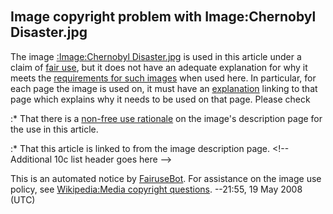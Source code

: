 <article id="14047640" title=Talk:List of Chernobyl-related articles>
	<talkpage id="14047640" title="Talk:List of Chernobyl-related articles">
{{WikiProjectBannerShell|1=
{{WikiProject Belarus|class=list|importance=}}
{{WikiProject Ukraine|class=list|importance=high}}
{{WikiProject Energy|class=list|importance=}}
{{WikiProject Occupational Safety and Health |class= list |importance=  mid}}
}}

==Image copyright problem with Image:Chernobyl Disaster.jpg==
The image [[:Image:Chernobyl Disaster.jpg]] is used in this article under a claim of [[WP:NFC|fair use]], but it does not have an adequate explanation for why it meets the [[WP:NFCC|requirements for such images]] when used here.  In particular, for each page the image is used on, it must have an [[Wikipedia:Non-free use rationale guideline|explanation]] linking to that page which explains why it needs to be used on that page.  Please check

:* That there is a [[Wikipedia:Non-free use rationale guideline|non-free use rationale]] on the image's description page for the use in this article.
:* That this article is linked to from the image description page.
&lt;!-- Additional 10c list header goes here --&gt;

This is an automated notice by [[User:FairuseBot|FairuseBot]]. For assistance on the image use policy, see [[Wikipedia:Media copyright questions]]. --21:55, 19 May 2008 (UTC)
	</talkpage>
</article>